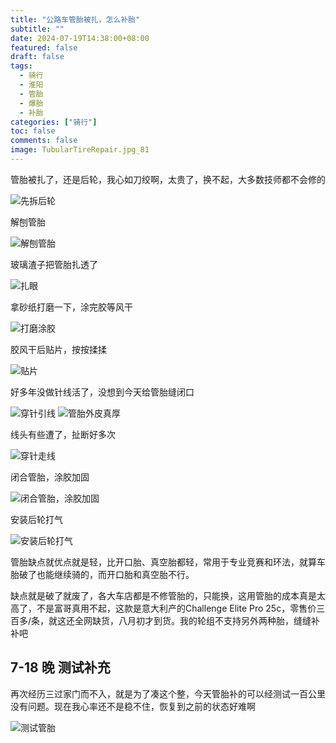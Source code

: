 ```yaml
---
title: "公路车管胎被扎，怎么补胎"
subtitle: ""
date: 2024-07-19T14:38:00+08:00
featured: false
draft: false
tags:
  - 骑行
  - 淮阳
  - 管胎
  - 爆胎
  - 补胎
categories: ["骑行"]
toc: false
comments: false
image: TubularTireRepair.jpg_81
---
```



管胎被扎了，还是后轮，我心如刀绞啊，太贵了，换不起，大多数技师都不会修的

<Img src="20240718143947.jpg" alt="先拆后轮" />

解刨管胎

<Img src="cc9a297937f92440c3d0eec0ce93932.jpg" alt="解刨管胎" />

玻璃渣子把管胎扎透了

<Img src="202407181439481.jpg" alt="扎眼" />

拿砂纸打磨一下，涂完胶等风干

<Img src="202407181439482.jpg" alt="打磨涂胶" />

胶风干后贴片，按按揉揉

<Img src="20240718143949.jpg" alt="贴片" />

好多年没做针线活了，没想到今天给管胎缝闭口

<Img src="202407181439491.jpg" alt="穿针引线" />

<Img src="202407181439492.jpg" alt="管胎外皮真厚" />

线头有些遭了，扯断好多次

<Img src="202407181439493.jpg" alt="穿针走线" />

闭合管胎，涂胶加固

<Img src="20240718143950.jpg" alt="闭合管胎，涂胶加固" />

安装后轮打气

<Img src="20240718143919.jpg" alt="安装后轮打气" />

管胎缺点就优点就是轻，比开口胎、真空胎都轻，常用于专业竞赛和环法，就算车胎破了也能继续骑的，而开口胎和真空胎不行。

缺点就是破了就废了，各大车店都是不修管胎的，只能换，这用管胎的成本真是太高了，不是富哥真用不起，这款是意大利产的Challenge Elite Pro 25c，零售价三百多/条，就这还全网缺货，八月初才到货。我的轮组不支持另外两种胎，缝缝补补吧

## 7-18 晚 测试补充

再次经历三过家门而不入，就是为了凑这个整，今天管胎补的可以经测试一百公里没有问题。现在我心率还不是稳不住，恢复到之前的状态好难啊

<Img src="21957e908521d8e718c6661e9b79a51.jpg" alt="测试管胎" exif="false" />